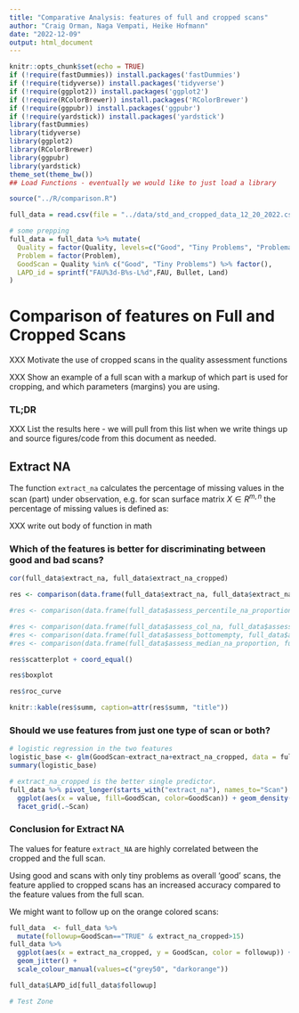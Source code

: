 ```yaml
---
title: "Comparative Analysis: features of full and cropped scans"
author: "Craig Orman, Naga Vempati, Heike Hofmann"
date: "2022-12-09"
output: html_document
---
```



```r
knitr::opts_chunk$set(echo = TRUE)
if (!require(fastDummies)) install.packages('fastDummies')
if (!require(tidyverse)) install.packages('tidyverse')
if (!require(ggplot2)) install.packages('ggplot2')
if (!require(RColorBrewer)) install.packages('RColorBrewer')
if (!require(ggpubr)) install.packages('ggpubr')
if (!require(yardstick)) install.packages('yardstick')
library(fastDummies)
library(tidyverse)
library(ggplot2)
library(RColorBrewer)
library(ggpubr)
library(yardstick)
theme_set(theme_bw())
## Load Functions - eventually we would like to just load a library

source("../R/comparison.R")
```

```r
full_data = read.csv(file = "../data/std_and_cropped_data_12_20_2022.csv", header=TRUE)

# some prepping
full_data = full_data %>% mutate(
  Quality = factor(Quality, levels=c("Good", "Tiny Problems", "Problematic", "Bad", "Yikes")),
  Problem = factor(Problem),
  GoodScan = Quality %in% c("Good", "Tiny Problems") %>% factor(),
  LAPD_id = sprintf("FAU%3d-B%s-L%d",FAU, Bullet, Land)
)
```


# Comparison of features on Full and Cropped Scans

XXX Motivate the use of cropped scans in the quality assessment functions

XXX Show an example of a full scan with a markup of which part is used for cropping, and which parameters (margins) you are using.

### TL;DR 

XXX List the results here - we will pull from this list when we write things up and source figures/code from this document as needed.

## Extract NA

The function `extract_na` calculates the percentage of missing values in the scan (part) under observation, e.g. for scan surface matrix $X \in R^{m, n}$ the percentage of missing values is defined as:

XXX write out body of function in math

### Which of the features is better for discriminating between good and bad scans?

```r
cor(full_data$extract_na, full_data$extract_na_cropped)

res <- comparison(data.frame(full_data$extract_na, full_data$extract_na_cropped, full_data$Quality), feature = "Extract NA")

#res <- comparison(data.frame(full_data$assess_percentile_na_proportion, full_data$assess_percentile_na_proportion_cropped, full_data$Quality), feature = "Assess percentile NA proportion")

#res <- comparison(data.frame(full_data$assess_col_na, full_data$assess_col_na_cropped, full_data$Quality), feature = "assess col NA")
#res <- comparison(data.frame(full_data$assess_bottomempty, full_data$assess_bottomempty_cropped, full_data$Quality), feature = "Bottom Empty")
#res <- comparison(data.frame(full_data$assess_median_na_proportion, full_data$assess_median_na_proportion_cropped, full_data$Quality), feature = "Assess median NA proportion")

res$scatterplot + coord_equal()

res$boxplot

res$roc_curve

knitr::kable(res$summ, caption=attr(res$summ, "title"))

```
### Should we use features from just one type of scan or both?

```r
# logistic regression in the two features
logistic_base <- glm(GoodScan~extract_na+extract_na_cropped, data = full_data, family = binomial())
summary(logistic_base)

# extract_na_cropped is the better single predictor. 
full_data %>% pivot_longer(starts_with("extract_na"), names_to="Scan") %>% 
  ggplot(aes(x = value, fill=GoodScan, color=GoodScan)) + geom_density(alpha=0.8) + scale_fill_manual(values=col_scans_light) + scale_colour_manual(values=col_scans_dark) +
  facet_grid(.~Scan)
```


### Conclusion for Extract NA

The values for feature `extract_NA` are highly correlated between the cropped and the full scan. 

Using good and scans with only tiny problems as overall 'good' scans, the feature applied to cropped scans has an increased accuracy compared to the feature values from the full scan. 

We might want to follow up on the orange colored scans:

```r
full_data  <- full_data %>% 
  mutate(followup=GoodScan=="TRUE" & extract_na_cropped>15)
full_data %>% 
  ggplot(aes(x = extract_na_cropped, y = GoodScan, color = followup)) + 
  geom_jitter() +
  scale_colour_manual(values=c("grey50", "darkorange"))
```
```r


full_data$LAPD_id[full_data$followup]
```


```r
# Test Zone
```

